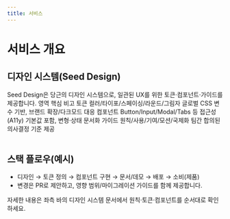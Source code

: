 ```yaml
---
title: 서비스
---
```



# 서비스 개요

## 디자인 시스템(Seed Design)

<Callout emoji="🌱">
  Seed Design은 당근의 디자인 시스템으로, 일관된 UX를 위한
  토큰·컴포넌트·가이드를 제공합니다.
</Callout>

<Table>
  <thead>
    <Table.Tr>
      <Table.Th>영역</Table.Th>
      <Table.Th>핵심</Table.Th>
      <Table.Th>비고</Table.Th>
    </Table.Tr>
  </thead>
  <tbody>
    <Table.Tr>
      <Table.Td>토큰</Table.Td>
      <Table.Td>컬러/타이포/스페이싱/라운드/그림자</Table.Td>
      <Table.Td>글로벌 CSS 변수 기반, 브랜드 확장/다크모드 대응</Table.Td>
    </Table.Tr>
    <Table.Tr>
      <Table.Td>컴포넌트</Table.Td>
      <Table.Td>Button/Input/Modal/Tabs 등</Table.Td>
      <Table.Td>접근성(A11y) 기본값 포함, 변형·상태 문서화</Table.Td>
    </Table.Tr>
    <Table.Tr>
      <Table.Td>가이드</Table.Td>
      <Table.Td>원칙/사용/기여/모션/국제화</Table.Td>
      <Table.Td>팀간 합의된 의사결정 기준 제공</Table.Td>
    </Table.Tr>
  </tbody>
</Table>

## 스택 플로우(예시)

- 디자인 → 토큰 정의 → 컴포넌트 구현 → 문서/데모 → 배포 → 소비(제품)
- 변경은 PR로 제안하고, 영향 범위/마이그레이션 가이드를 함께 제공합니다.

<Callout type="info" emoji="🧭">
  자세한 내용은 좌측 바의 디자인 시스템 문서에서 원칙·토큰·컴포넌트를 순서대로
  확인하세요.
</Callout>
